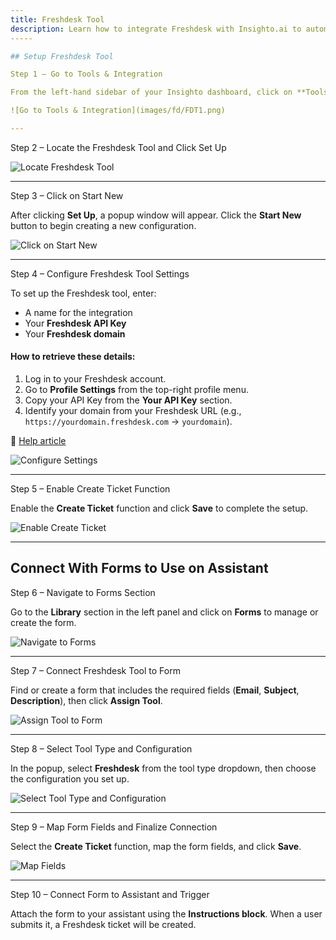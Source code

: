 ```yaml
---
title: Freshdesk Tool
description: Learn how to integrate Freshdesk with Insighto.ai to automatically create support tickets from form submissions.
-----

## Setup Freshdesk Tool

Step 1 – Go to Tools & Integration

From the left-hand sidebar of your Insighto dashboard, click on **Tools & Integration**.

![Go to Tools & Integration](images/fd/FDT1.png)

---
```


Step 2 – Locate the Freshdesk Tool and Click Set Up

![Locate Freshdesk Tool](images/fd/FDT2.png)

---

Step 3 – Click on Start New

After clicking **Set Up**, a popup window will appear. Click the **Start New** button to begin creating a new configuration.

![Click on Start New](images/fd/FDT3.png)

---

Step 4 – Configure Freshdesk Tool Settings

To set up the Freshdesk tool, enter:

- A name for the integration
- Your **Freshdesk API Key**
- Your **Freshdesk domain**

#### How to retrieve these details:

1. Log in to your Freshdesk account.
2. Go to **Profile Settings** from the top-right profile menu.
3. Copy your API Key from the **Your API Key** section.
4. Identify your domain from your Freshdesk URL (e.g., `https://yourdomain.freshdesk.com` → `yourdomain`).

🔗 [Help article](https://support.freshdesk.com/en/support/solutions/articles/237264-how-do-i-find-my-freshdesk-account-url-using-my-email-address)

![Configure Settings](images/fd/FDT4.png)

---

Step 5 – Enable Create Ticket Function

Enable the **Create Ticket** function and click **Save** to complete the setup.

![Enable Create Ticket](images/fd/FDT5.png)

---

## Connect With Forms to Use on Assistant

Step 6 – Navigate to Forms Section

Go to the **Library** section in the left panel and click on **Forms** to manage or create the form.

![Navigate to Forms](images/fd/FDT6.png)

---

Step 7 – Connect Freshdesk Tool to Form

Find or create a form that includes the required fields (**Email**, **Subject**, **Description**), then click **Assign Tool**.

![Assign Tool to Form](images/fd/FDT7.png)

---

Step 8 – Select Tool Type and Configuration

In the popup, select **Freshdesk** from the tool type dropdown, then choose the configuration you set up.

![Select Tool Type and Configuration](images/fd/FDT8.png)

---

Step 9 – Map Form Fields and Finalize Connection

Select the **Create Ticket** function, map the form fields, and click **Save**.

![Map Fields](images/fd/FDT9.png)

---

Step 10 – Connect Form to Assistant and Trigger

Attach the form to your assistant using the **Instructions block**. When a user submits it, a Freshdesk ticket will be created.


